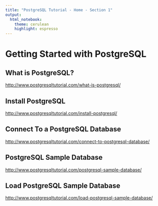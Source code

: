 ```yaml
---
title: "PostgreSQL Tutorial - Home - Section 1"
output: 
  html_notebook:
    theme: cerulean
    highlight: espresso
---
```


# Getting Started with PostgreSQL

## What is PostgreSQL?

[http://www.postgresqltutorial.com/what-is-postgresql/](http://www.postgresqltutorial.com/what-is-postgresql/)

## Install PostgreSQL

[http://www.postgresqltutorial.com/install-postgresql/](http://www.postgresqltutorial.com/install-postgresql/)

## Connect To a PostgreSQL Database

[http://www.postgresqltutorial.com/connect-to-postgresql-database/](http://www.postgresqltutorial.com/connect-to-postgresql-database/)

## PostgreSQL Sample Database

[http://www.postgresqltutorial.com/postgresql-sample-database/](http://www.postgresqltutorial.com/postgresql-sample-database/)

## Load PostgreSQL Sample Database

[http://www.postgresqltutorial.com/load-postgresql-sample-database/](http://www.postgresqltutorial.com/load-postgresql-sample-database/)





